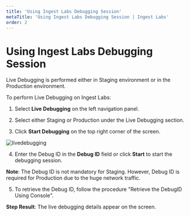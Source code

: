 ---
title: 'Using Ingest Labs Debugging Session'
metaTitle: 'Using Ingest Labs Debugging Session | Ingest Labs'
order: 2
--- 

# Using Ingest Labs Debugging Session

Live Debugging is performed either in Staging environment or in the Production environment.

To perform Live Debugging on Ingest Labs:

1.	Select **Live Debugging** on the left navigation panel.

2.	Select either Staging or Production under the Live Debugging section.

3.	Click **Start Debugging** on the top right corner of the screen.

![livedebugging](/images/livedebuggingimages/debuggingsession.png)

4.	Enter the Debug ID in the **Debug ID** field or click **Start** to start the debugging session.

**Note**: The Debug ID is not mandatory for Staging. However, Debug ID is required for Production due to the huge network traffic.

5.	To retrieve the Debug ID, follow the procedure "Retrieve the DebugID Using Console".

**Step Result**: The live debugging details appear on the screen.